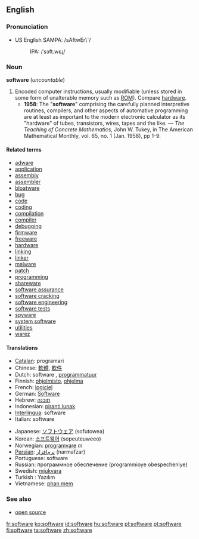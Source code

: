 ==English==

===Pronunciation===
*US English SAMPA: /sAftwEr\`/
*:IPA: /ˈsɔft.wɛɻ/

===Noun===
'''software''' (''uncountable'')

# Encoded computer instructions, usually modifiable (unless stored in some form of unalterable memory such as [[ROM]]).  Compare [[hardware]].
#* '''1958''': The "'''software'''" comprising the carefully planned interpretive routines, compilers, and other aspects of automative programming are at least as important to the modern electronic calculator as its "hardware" of tubes, transistors, wires, tapes and the like. &mdash; ''The Teaching of Concrete Mathematics'', John W. Tukey, in The American Mathematical Monthly, vol. 65, no. 1 (Jan. 1958), pp 1-9.

====Related terms====
*[[adware]]
*[[application]]
*[[assembly]]
*[[assembler]]
*[[bloatware]]
*[[bug]]
*[[code]]
*[[coding]]
*[[compilation]]
*[[compiler]]
*[[debugging]]
*[[firmware]]
*[[freeware]]
*[[hardware]]
*[[linking]]
*[[linker]]
*[[malware]]
*[[patch]]
*[[programming]]
*[[shareware]]
*[[software assurance]]
*[[software cracking]]
*[[software engineering]]
*[[software tests]]
*[[spyware]]
*[[system software]]
*[[utilities]]
*[[warez]]

====Translations====
{{top}}
*[[Catalan]]: programari {{m}}
*Chinese: [[軟體]], [[軟件]]
*Dutch: software {{m}}, [[programmatuur]] {{m}}
*Finnish: [[ohjelmisto]], [[ohjelma]]
*French: [[logiciel]] {{m}}
*German: [[Software]] {{f}}
*Hebrew: [[תוכנה]] {{f}}
*Indonesian: [[piranti lunak]]
*[[Interlingua]]: software
*Italian: software {{m}}
{{mid}}
*Japanese: [[ソフトウェア]] (sofutowea)
*Korean: [[소프트웨어]] (sopeuteuweeo)
*Norwegian: [[programvare]] ''m''
*[[Persian]]: [[نرم‌افزار]] (narmafzar)
*Portuguese: software
*Russian: программное обеспечение {{n}} (programmioye obespecheniye)
*Swedish: [[mjukvara]]
*Turkish : Yazılım
*Vietnamese: [http://vn.wiktionary.org/wiki/phanm%20mem phan mem]
{{bottom}}

===See also===
*[[open source]]
<!--
;Functions for software:
[[Accounting]], [[accounts payable]], [[accounts receivable]], [[CAD]], [[compiler]], [[digital photography]],  [[distributed processing]], [[e-mail]], [[games]], [[graphics]], [[groupware]], [[Instant messaging]],  [[interpreter]], [[music]], [[operating system]], [[payroll]], [[photography]], [[server]], [[telephony]], [[text editor]], [[trial balance]], [[web browser]], [[word processing]].
-->

[[fr:software]]
[[ko:software]]
[[id:software]]
[[hu:software]]
[[pl:software]]
[[pt:software]]
[[fi:software]]
[[ta:software]]
[[zh:software]]